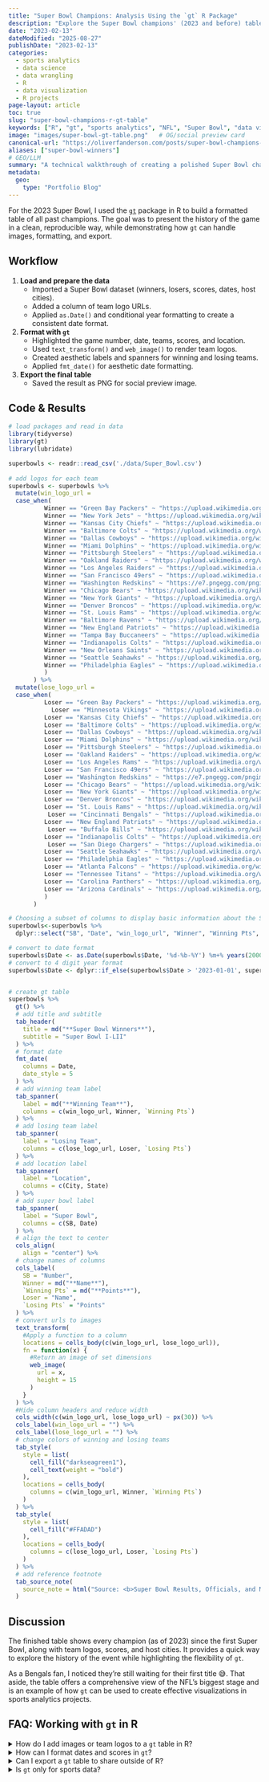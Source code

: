 ```yaml
---
title: "Super Bowl Champions: Analysis Using the `gt` R Package"
description: "Explore the Super Bowl champions' (2023 and before) table with game number, date, scores, teams, locations, and team logos."
date: "2023-02-13"
dateModified: "2025-08-27"
publishDate: "2023-02-13"
categories:
  - sports analytics
  - data science
  - data wrangling
  - R
  - data visualization
  - R projects
page-layout: article
toc: true
slug: "super-bowl-champions-r-gt-table"
keywords: ["R", "gt", "sports analytics", "NFL", "Super Bowl", "data visualization", "table formatting"]
image: "images/super-bowl-gt-table.png"   # OG/social preview card
canonical-url: "https://oliverfanderson.com/posts/super-bowl-champions-r-gt-table"
aliases: ["super-bowl-winners"]
# GEO/LLM
summary: "A technical walkthrough of creating a polished Super Bowl champions table in R with the gt package."
metadata:
  geo:
    type: "Portfolio Blog"
---
```


```{=html}
<style>
.keywords {
  display: none !important;
}
</style>
```

For the 2023 Super Bowl, I used the [`gt`](https://gt.rstudio.com/ "GT - R Package") package in R to build a formatted table of all past champions. The goal was to present the history of the game in a clean, reproducible way, while demonstrating how `gt` can handle images, formatting, and export.

## Workflow

1.  **Load and prepare the data**
    -   Imported a Super Bowl dataset (winners, losers, scores, dates, host cities).\
    -   Added a column of team logo URLs.\
    -   Applied `as.Date()` and conditional year formatting to create a consistent date format.\
2.  **Format with `gt`**
    -   Highlighted the game number, date, teams, scores, and location.\
    -   Used `text_transform()` and `web_image()` to render team logos.\
    -   Created aesthetic labels and spanners for winning and losing teams.\
    -   Applied `fmt_date()` for aesthetic date formatting.\
3.  **Export the final table**
    -   Saved the result as PNG for social preview image.

## Code & Results

```r
# load packages and read in data
library(tidyverse)
library(gt)
library(lubridate)

superbowls <- readr::read_csv('./data/Super_Bowl.csv')
 
# add logos for each team
superbowls <- superbowls %>% 
  mutate(win_logo_url = 
  case_when(
          Winner == "Green Bay Packers" ~ "https://upload.wikimedia.org/wikipedia/commons/5/50/Green_Bay_Packers_logo.svg",
          Winner == "New York Jets" ~ "https://upload.wikimedia.org/wikipedia/en/6/6b/New_York_Jets_logo.svg",
          Winner == "Kansas City Chiefs" ~ "https://upload.wikimedia.org/wikipedia/en/e/e1/Kansas_City_Chiefs_logo.svg",
          Winner == "Baltimore Colts" ~ "https://upload.wikimedia.org/wikipedia/en/1/1f/Baltimore_Colts_logo_1961-1978.gif",
          Winner == "Dallas Cowboys" ~ "https://upload.wikimedia.org/wikipedia/commons/1/15/Dallas_Cowboys.svg",
          Winner == "Miami Dolphins" ~ "https://upload.wikimedia.org/wikipedia/en/3/37/Miami_Dolphins_logo.svg",
          Winner == "Pittsburgh Steelers" ~ "https://upload.wikimedia.org/wikipedia/commons/d/de/Pittsburgh_Steelers_logo.svg",
          Winner == "Oakland Raiders" ~ "https://upload.wikimedia.org/wikipedia/en/4/48/Las_Vegas_Raiders_logo.svg",
          Winner == "Los Angeles Raiders" ~ "https://upload.wikimedia.org/wikipedia/en/4/48/Las_Vegas_Raiders_logo.svg",
          Winner == "San Francisco 49ers" ~ "https://upload.wikimedia.org/wikipedia/commons/3/3a/San_Francisco_49ers_logo.svg",
          Winner == "Washington Redskins" ~ "https://e7.pngegg.com/pngimages/193/260/png-clipart-redskins-logo-red-skins-logo-sports-nfl-football.png",
          Winner == "Chicago Bears" ~ "https://upload.wikimedia.org/wikipedia/commons/5/5c/Chicago_Bears_logo.svg",
          Winner == "New York Giants" ~ "https://upload.wikimedia.org/wikipedia/commons/6/60/New_York_Giants_logo.svg",
          Winner == "Denver Broncos" ~ "https://upload.wikimedia.org/wikipedia/en/4/44/Denver_Broncos_logo.svg",
          Winner == "St. Louis Rams" ~ "https://upload.wikimedia.org/wikipedia/en/8/8b/NFL_Rams_logo.svg",
          Winner == "Baltimore Ravens" ~ "https://upload.wikimedia.org/wikipedia/en/1/16/Baltimore_Ravens_logo.svg",
          Winner == "New England Patriots" ~ "https://upload.wikimedia.org/wikipedia/en/b/b9/New_England_Patriots_logo.svg",
          Winner == "Tampa Bay Buccaneers" ~ "https://upload.wikimedia.org/wikipedia/en/a/a2/Tampa_Bay_Buccaneers_logo.svg",
          Winner == "Indianapolis Colts" ~ "https://upload.wikimedia.org/wikipedia/commons/0/00/Indianapolis_Colts_logo.svg",
          Winner == "New Orleans Saints" ~ "https://upload.wikimedia.org/wikipedia/commons/5/50/New_Orleans_Saints_logo.svg",
          Winner == "Seattle Seahawks" ~ "https://upload.wikimedia.org/wikipedia/en/8/8e/Seattle_Seahawks_logo.svg",
          Winner == "Philadelphia Eagles" ~ "https://upload.wikimedia.org/wikipedia/en/8/8e/Philadelphia_Eagles_logo.svg"
          )
       ) %>% 
  mutate(lose_logo_url = 
  case_when(
          Loser == "Green Bay Packers" ~ "https://upload.wikimedia.org/wikipedia/commons/5/50/Green_Bay_Packers_logo.svg",
            Loser == "Minnesota Vikings" ~ "https://upload.wikimedia.org/wikipedia/en/4/48/Minnesota_Vikings_logo.svg",
          Loser == "Kansas City Chiefs" ~ "https://upload.wikimedia.org/wikipedia/en/e/e1/Kansas_City_Chiefs_logo.svg",
          Loser == "Baltimore Colts" ~ "https://upload.wikimedia.org/wikipedia/en/1/1f/Baltimore_Colts_logo_1961-1978.gif",
          Loser == "Dallas Cowboys" ~ "https://upload.wikimedia.org/wikipedia/commons/1/15/Dallas_Cowboys.svg",
          Loser == "Miami Dolphins" ~ "https://upload.wikimedia.org/wikipedia/en/3/37/Miami_Dolphins_logo.svg",
          Loser == "Pittsburgh Steelers" ~ "https://upload.wikimedia.org/wikipedia/commons/d/de/Pittsburgh_Steelers_logo.svg",
          Loser == "Oakland Raiders" ~ "https://upload.wikimedia.org/wikipedia/en/4/48/Las_Vegas_Raiders_logo.svg",
          Loser == "Los Angeles Rams" ~ "https://upload.wikimedia.org/wikipedia/en/8/8a/Los_Angeles_Rams_logo.svg",
          Loser == "San Francisco 49ers" ~ "https://upload.wikimedia.org/wikipedia/commons/3/3a/San_Francisco_49ers_logo.svg",
          Loser == "Washington Redskins" ~ "https://e7.pngegg.com/pngimages/193/260/png-clipart-redskins-logo-red-skins-logo-sports-nfl-football.png",
          Loser == "Chicago Bears" ~ "https://upload.wikimedia.org/wikipedia/commons/5/5c/Chicago_Bears_logo.svg",
          Loser == "New York Giants" ~ "https://upload.wikimedia.org/wikipedia/commons/6/60/New_York_Giants_logo.svg",
          Loser == "Denver Broncos" ~ "https://upload.wikimedia.org/wikipedia/en/4/44/Denver_Broncos_logo.svg",
          Loser == "St. Louis Rams" ~ "https://upload.wikimedia.org/wikipedia/en/8/8b/NFL_Rams_logo.svg",
           Loser == "Cincinnati Bengals" ~ "https://upload.wikimedia.org/wikipedia/commons/8/81/Cincinnati_Bengals_logo.svg",
          Loser == "New England Patriots" ~ "https://upload.wikimedia.org/wikipedia/en/b/b9/New_England_Patriots_logo.svg",
           Loser == "Buffalo Bills" ~ "https://upload.wikimedia.org/wikipedia/en/7/77/Buffalo_Bills_logo.svg",
          Loser == "Indianapolis Colts" ~ "https://upload.wikimedia.org/wikipedia/commons/0/00/Indianapolis_Colts_logo.svg",
           Loser == "San Diego Chargers" ~ "https://upload.wikimedia.org/wikipedia/en/7/72/NFL_Chargers_logo.svg",
          Loser == "Seattle Seahawks" ~ "https://upload.wikimedia.org/wikipedia/en/8/8e/Seattle_Seahawks_logo.svg",
          Loser == "Philadelphia Eagles" ~ "https://upload.wikimedia.org/wikipedia/en/8/8e/Philadelphia_Eagles_logo.svg",
          Loser == "Atlanta Falcons" ~ "https://upload.wikimedia.org/wikipedia/en/c/c5/Atlanta_Falcons_logo.svg",
          Loser == "Tennessee Titans" ~ "https://upload.wikimedia.org/wikipedia/en/c/c1/Tennessee_Titans_logo.svg",
          Loser == "Carolina Panthers" ~ "https://upload.wikimedia.org/wikipedia/en/1/1c/Carolina_Panthers_logo.svg",
          Loser == "Arizona Cardinals" ~ "https://upload.wikimedia.org/wikipedia/en/7/72/Arizona_Cardinals_logo.svg"
          )
       )

# Choosing a subset of columns to display basic information about the Super Bowl
superbowls<-superbowls %>% 
  dplyr::select("SB", "Date", "win_logo_url", "Winner", "Winning Pts", "lose_logo_url", "Loser", "Losing Pts", "City", "State")

# convert to date format
superbowls$Date <- as.Date(superbowls$Date, '%d-%b-%Y') %m+% years(2000) 
# convert to 4 digit year format
superbowls$Date <- dplyr::if_else(superbowls$Date > '2023-01-01', superbowls$Date %m-% years(100), superbowls$Date)


# create gt table  
superbowls %>% 
  gt() %>% 
  # add title and subtitle
  tab_header(
    title = md("**Super Bowl Winners**"),
    subtitle = "Super Bowl I-LII"
  ) %>%
  # format date
  fmt_date(
    columns = Date,
    date_style = 5
  ) %>%
  # add winning team label
  tab_spanner(
    label = md("**Winning Team**"),
    columns = c(win_logo_url, Winner, `Winning Pts`)
  ) %>% 
  # add losing team label
  tab_spanner(
    label = "Losing Team",
    columns = c(lose_logo_url, Loser, `Losing Pts`)
  ) %>% 
  # add location label
  tab_spanner(
    label = "Location",
    columns = c(City, State)
  ) %>% 
  # add super bowl label
  tab_spanner(
    label = "Super Bowl",
    columns = c(SB, Date)
  ) %>% 
  # align the text to center
  cols_align(
    align = "center") %>% 
  # change names of columns
  cols_label(
    SB = "Number",
    Winner = md("**Name**"),
    `Winning Pts` = md("**Points**"),
    Loser = "Name",
    `Losing Pts` = "Points"
  ) %>%
  # convert urls to images
  text_transform(
    #Apply a function to a column
    locations = cells_body(c(win_logo_url, lose_logo_url)),
    fn = function(x) {
      #Return an image of set dimensions
      web_image(
        url = x,
        height = 15
      )
    }
  ) %>%
  #Hide column headers and reduce width
  cols_width(c(win_logo_url, lose_logo_url) ~ px(30)) %>% 
  cols_label(win_logo_url = "") %>% 
  cols_label(lose_logo_url = "") %>%
  # change colors of winning and losing teams
  tab_style(
    style = list(
      cell_fill("darkseagreen1"),
      cell_text(weight = "bold")
    ),
    locations = cells_body(
      columns = c(win_logo_url, Winner, `Winning Pts`)
    )
  ) %>% 
  tab_style(
    style = list(
      cell_fill("#FFADAD")
    ),
    locations = cells_body(
      columns = c(lose_logo_url, Loser, `Losing Pts`)
    )
  ) %>% 
  # add reference footnote
  tab_source_note(
    source_note = html("Source: <b>Super Bowl Results, Officials, and MVPs</b>, dataset uploaded by user thedevastator to <a href ='https://www.kaggle.com/datasets/thedevastator/super-bowl-results-officials-and-mvps-1967-2020'>Kaggle.com</a>.")
  )
```

## Discussion

The finished table shows every champion (as of 2023) since the first Super Bowl, along with team logos, scores, and host cities. It provides a quick way to explore the history of the event while highlighting the flexibility of `gt`.

As a Bengals fan, I noticed they’re still waiting for their first title 😅. That aside, the table offers a comprehensive view of the NFL’s biggest stage and is an example of how `gt` can be used to create effective visualizations in sports analytics projects.

## FAQ: Working with `gt` in R

::::::: faqs-container
<details class="faq">

<summary>[How do I add images or team logos to a `gt` table in R?]{.faq-question}</summary>

::: faq-answer
Use `text_transform()` with `web_image()` or `local_image()` to replace text with logos in your table.
:::

</details>

<details class="faq">

<summary>[How can I format dates and scores in `gt`?]{.faq-question}</summary>

::: faq-answer
Functions like `fmt_date()` and `fmt_number()` control display formats while keeping raw data intact.
:::

</details>

<details class="faq">

<summary>[Can I export a `gt` table to share outside of R?]{.faq-question}</summary>

::: faq-answer
Yes. Use `gtsave()` to export to HTML, PNG, or PDF.
:::

</details>

<details class="faq">

<summary>[Is `gt` only for sports data?]{.faq-question}</summary>

::: faq-answer
No. `gt` works well for any structured dataset—finance, education, scientific research, and more.
:::

</details>
:::::::

```{=html}
<script type="application/ld+json">
{
  "@context": "https://schema.org",
  "@type": "BlogPosting",
  "headline": "Super Bowl Champions in R with gt",
  "description": "Create a Super Bowl champions table in R with the gt package—complete with game number, date, scores, teams, locations, and team logos.",
  "datePublished": "2023-02-12",
  "dateModified": "2023-02-12",
  "image": "https://oliverfanderson.com/images/super-bowl-gt-table.png",
  "url": "https://oliverfanderson.com/posts/super-bowl-champions-r-gt-table",
  "mainEntityOfPage": {
    "@type": "WebPage",
    "@id": "https://oliverfanderson.com/posts/super-bowl-champions-r-gt-table"
  },
  "keywords": ["R", "gt", "sports analytics", "NFL", "Super Bowl", "data visualization"],
  "about": {
    "@type": "SportsEvent",
    "name": "Super Bowl"
  },
  "codeSampleType": "full",
  "programmingLanguage": "R",
  "mentions": {
    "@type": "SoftwareSourceCode",
    "name": "gt",
    "programmingLanguage": "R",
    "codeRepository": "https://gt.rstudio.com/"
  }
  "hasPart": [{
    "@type": "SoftwareSourceCode",
    "name": "Super Bowl Champions Data Preparation",
    "description": "R code for loading and preparing Super Bowl champions data",
    "programmingLanguage": "R",
    "codeSampleType": "code snippet"
  },
  {
    "@type": "SoftwareSourceCode", 
    "name": "GT Table Creation with Team Logos",
    "description": "R code using gt package to create formatted table with team logos and styling",
    "programmingLanguage": "R",
    "codeSampleType": "code snippet"
  },
  {
    "@type": "CreativeWork",
    "name": "Super Bowl Champions Visualization",
    "description": "Interactive table showing Super Bowl game numbers, dates, scores, teams, and locations",
    "@type": "Table"
  }]
}
</script>
```